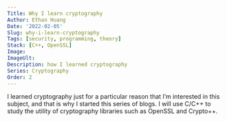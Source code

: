 ```yaml
---
Title: Why I learn cryptography
Author: Ethan Huang
Date: '2022-02-05'
Slug: why-i-learn-cryptography
Tags: [security, programming, theory]
Stack: [C++, OpenSSL]
Image:
ImageUlt:
Description: how I learned cryptography
Series: Cryptography
Order: 2
---
```


I learned cryptography just for a particular reason that I’m interested in this subject, and that is why I started this series of blogs. I will use C/C++ to study the utility of cryptography libraries such as OpenSSL and Crypto++.
